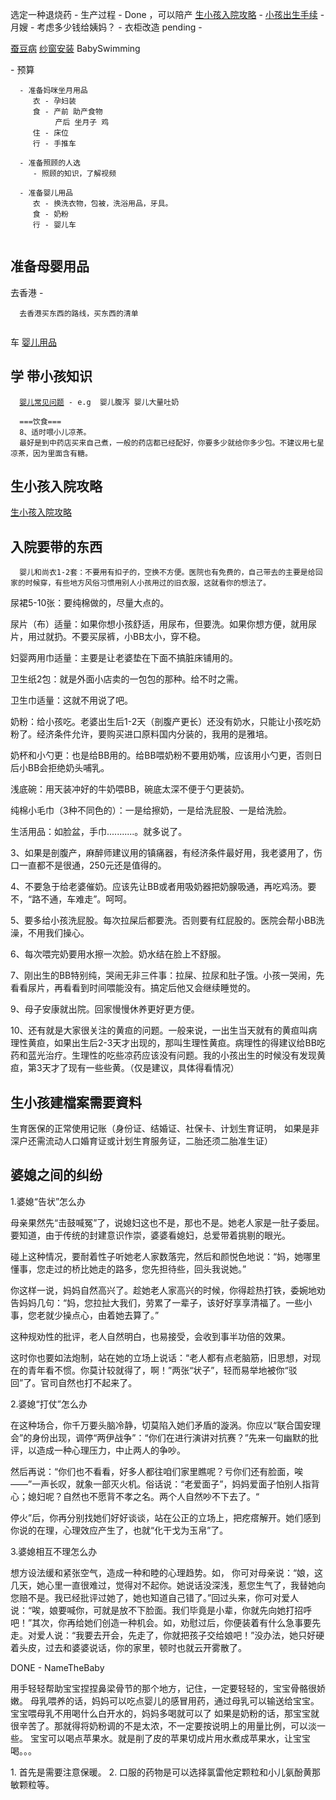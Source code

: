 选定一种退烧药
- 生产过程 - Done ，可以陪产 [[生小孩入院攻略]] - [[小孩出生手续]] 
- 月嫂 - 考虑多少钱给姨妈？
- 衣柜改造 pending 
- 


[[蚕豆病]] 
[[纱窗安装]]
BabySwimming
   
- 预算
   - 准备妈咪坐月用品
      衣 - 孕妇装 
      食 - 产前 助产食物
           产后 坐月子 鸡
      住	- 床位 
      行	- 手推车 
      
   - 准备照顾的人选
      - 照顾的知识，了解视频
      
   - 准备婴儿用品
      衣 - 换洗衣物，包被，洗浴用品，牙具。
      食 - 奶粉
      行	- 婴儿车
   
==准备母婴用品==
去香港 -
   去香港买东西的路线，买东西的清单
   
车
[[婴儿用品]]

==学 带小孩知识 ==

   [[婴儿常见问题]] - e.g  婴儿腹泻 婴儿大量吐奶
   
   ===饮食===
   8、适时喂小儿凉茶。
   最好是到中药店买来自己煮，一般的药店都已经配好，你要多少就给你多少包。不建议用七星凉茶，因为里面含有糖。

==生小孩入院攻略==
[[生小孩入院攻略]]


==入院要带的东西==

   婴儿和尚衣1-2套：不要用有扣子的，空换不方便。医院也有免费的，自己带去的主要是给回家的时候穿，有些地方风俗习惯用别人小孩用过的旧衣服，这就看你的想法了。
尿裙5-10张：要纯棉做的，尽量大点的。

尿片（布）适量：如果你想小孩舒适，用尿布，但要洗。如果你想方便，就用尿片，用过就扔。不要买尿裤，小BB太小，穿不稳。

妇婴两用巾适量：主要是让老婆垫在下面不搞脏床铺用的。

卫生纸2包：就是外面小店卖的一包包的那种。给不时之需。

卫生巾适量：这就不用说了吧。

奶粉：给小孩吃。老婆出生后1-2天（剖腹产更长）还没有奶水，只能让小孩吃奶粉了。经济条件允许，要购买进口原料国内分装的，我用的是雅培。

奶杯和小勺更：也是给BB用的。给BB喂奶粉不要用奶嘴，应该用小勺更，否则日后小BB会拒绝奶头哺乳。

浅底碗：用天装冲好的牛奶喂BB，碗底太深不便于勺更装奶。

纯棉小毛巾（3种不同色的）：一是给擦奶，一是给洗屁股、一是给洗脸。

生活用品：如脸盆，手巾...........。就多说了。


3、如果是剖腹产，麻醉师建议用的镇痛器，有经济条件最好用，我老婆用了，伤口一直都不是很通，250元还是值得的。

4、不要急于给老婆催奶。应该先让BB或者用吸奶器把奶腺吸通，再吃鸡汤。要不，“路不通，车难走”。呵呵。

5、要多给小孩洗屁股。每次拉屎后都要洗。否则要有红屁股的。医院会帮小BB洗澡，不用我们操心。

6、每次喂完奶要用水擦一次脸。奶水结在脸上不舒服。

7、刚出生的BB特别纯，哭闹无非三件事：拉屎、拉尿和肚子饿。小孩一哭闹，先看看尿片，再看看到时间喂能没有。搞定后他又会继续睡觉的。

9、母子安康就出院。回家慢慢休养更好更方便。

10、还有就是大家很关注的黄疸的问题。一般来说，一出生当天就有的黄疸叫病理性黄疸，如果出生后2-3天才出现的，那叫生理性黄疸。病理性的得建议给BB吃药和蓝光治疗。生理性的吃些凉药应该没有问题。我的小孩出生的时候没有发现黄疸，第3天才了现有一些些黄。（仅是建议，具体得看情况）


==生小孩建檔案需要資料==
生育医保的正常使用记账（身份证、结婚证、社保卡、计划生育证明，
如果是非深户还需流动人口婚育证或计划生育服务证，二胎还须二胎准生证）

==婆媳之间的纠纷==
1.婆媳“告状”怎么办

母亲果然先“击鼓喊冤”了，说媳妇这也不是，那也不是。她老人家是一肚子委屈。要知道，由于传统的封建意识作崇，婆婆看媳妇，总爱带着挑剔的眼光。

碰上这种情况，要耐着性子听她老人家数落完，然后和颜悦色地说：“妈，她哪里懂事，您走过的桥比她走的路多，您先担待些，回头我说她。”

你这样一说，妈妈自然高兴了。趁她老人家高兴的时候，你得趁热打铁，委婉地劝告妈妈几句：“妈，您拉扯大我们，劳累了一辈子，该好好享享清福了。一些小事，您老就少操点心，由着她去算了。”

这种规劝性的批评，老人自然明白，也易接受，会收到事半功倍的效果。

这时你也要如法炮制，站在她的立场上说话：“老人都有点老脑筋，旧思想，对现在的青年看不惯。你莫计较就得了，啊！”两张“状子”，轻而易举地被你“驳回”了。官司自然也打不起来了。

2.婆媳“打仗”怎么办

在这种场合，你千万要头脑冷静，切莫陷入她们矛盾的漩涡。你应以“联合国安理会”的身份出现，调停“两伊战争”：“你们在进行演讲对抗赛？”先来一句幽默的批评，以造成一种心理压力，中止两人的争吵。

然后再说：“你们也不看看，好多人都往咱们家里瞧呢？亏你们还有脸面，唉——”一声长叹，就象一部灭火机。俗话说：“老爱面子”，妈妈爱面子怕别人指背心；媳妇呢？自然也不愿背不孝之名。两个人自然吵不下去了。“

停火”后，你再分别找她们好好谈谈，站在公正的立场上，把疙瘩解开。她们感到你说的在理，心理效应产生了，也就“化干戈为玉帛”了。

3.婆媳相互不理怎么办

想方设法缓和紧张空气，造成一种和睦的心理趋势。如，
你可对母亲说：“娘，这几天，她心里一直很难过，觉得对不起你。她说话没深浅，惹您生气了，我替她向您赔不是。我已经批评过她了，她也知道自己错了。”回过头来，你可对爱人说：“唉，娘要喊你，可就是放不下脸面。我们毕竟是小辈，你就先向她打招呼吧！”其次，你再给她们创造一种机会。如，劝慰过后，你便装着有什么急事要先走。对爱人说：“我要去开会，先走了，你就把孩子交给娘吧！”没办法，她只好硬着头皮，过去和婆婆说话，你的家里，顿时也就云开雾散了。



DONE - NameTheBaby 

用手轻轻帮助宝宝捏捏鼻梁骨节的那个地方，记住，一定要轻轻的，宝宝骨骼很娇嫩。
母乳喂养的话，妈妈可以吃点婴儿的感冒用药，通过母乳可以输送给宝宝。
宝宝喂母乳不用喝什么白开水的，妈妈多喝就可以了
如果是奶粉的话，那宝宝就很辛苦了。那就得将奶粉调的不是太浓，不一定要按说明上的用量比例，可以淡一些。
宝宝可以喝点苹果水。就是削了皮的苹果切成片用水煮成苹果水，让宝宝喝。。。

1. 首先是需要注意保暖。
2. 口服的药物是可以选择氯雷他定颗粒和小儿氨酚黄那敏颗粒等。




